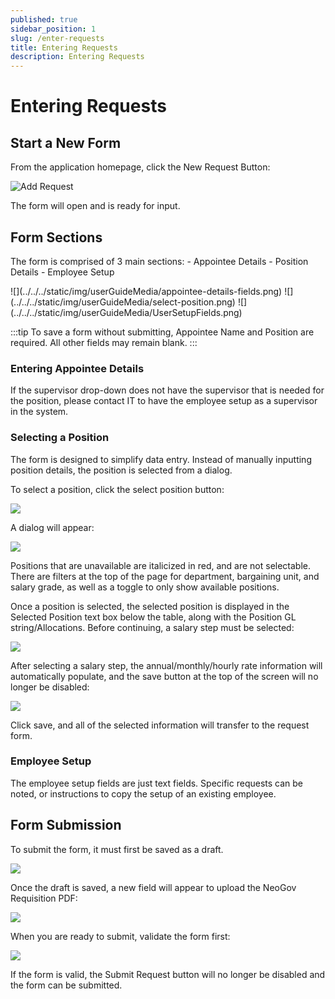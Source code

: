 ```yaml
---
published: true
sidebar_position: 1
slug: /enter-requests
title: Entering Requests
description: Entering Requests
---
```




# Entering Requests

## Start a New Form
From the application homepage, click the New Request Button:

![Add Request](../../../static/img/userGuideMedia/addRequestButton.png)


The form will open and is ready for input. 

## Form Sections

The form is comprised of 3 main sections:
    - Appointee Details
    - Position Details
    - Employee Setup



<Tabs className="formfield-tabs">
  <TabItem value="Appointee Details">![](../../../static/img/userGuideMedia/appointee-details-fields.png)</TabItem>
  <TabItem value="Position Details">![](../../../static/img/userGuideMedia/select-position.png)</TabItem>
  <TabItem value="Employee Setup">![](../../../static/img/userGuideMedia/UserSetupFields.png)</TabItem>
</Tabs>


:::tip
To save a form without submitting, Appointee Name and Position are required.  All other fields may remain blank.
:::

### Entering Appointee Details

If the supervisor drop-down does not have the supervisor that is needed for the position, please contact IT to have the employee setup as a supervisor in the system.

### Selecting a Position

The form is designed to simplify data entry.  Instead of manually inputting position details, the position is selected from a dialog.  

To select a position, click the select position button:

![](../../../static/img/userGuideMedia/select-position.png)

A dialog will appear:

![](../../../static/img/userGuideMedia/select-position-dialog.png)

Positions that are unavailable are italicized in red, and are not selectable. There are filters at the top of the page for department, bargaining unit, and salary grade, as well as a toggle to only show available positions.

Once a position is selected, the selected position is displayed in the Selected Position text box below the table, along with the Position GL string/Allocations.  Before continuing, a salary step must be selected:

![](../../../static/img/userGuideMedia/selected-position.png)

After selecting a salary step, the annual/monthly/hourly rate information will automatically populate, and the save button at the top of the screen will no longer be disabled:

![](../../../static/img/userGuideMedia/position-save-button.png)

Click save, and all of the selected information will transfer to the request form.


### Employee Setup

The employee setup fields are just text fields.  Specific requests can be noted, or instructions to copy the setup of an existing employee.



## Form Submission

To submit the form, it must first be saved as a draft. 

![](../../../static/img/userGuideMedia/save-as-draft-button.png)


Once the draft is saved, a new field will appear to upload the NeoGov Requisition PDF:

![](../../../static/img/userGuideMedia/neogov-attachment-box.png)

When you are ready to submit, validate the form first:

![](../../../static/img/userGuideMedia/validate-form-button.png)

If the form is valid, the Submit Request button will no longer be disabled and the form can be submitted. 
